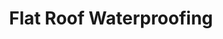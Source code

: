 ---
title: Flat Roof Waterproofing
description: Protect your flat roof from leaks and damage with our expert waterproofing services. We use high-quality materials and techniques to ensure long-lasting protection.
icon: "@/assets/roofing.png"
featuredImage: "@/assets/roof-work.jpg"
parent: "roofing"
---